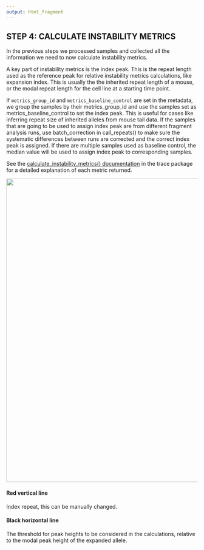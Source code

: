 ```yaml
---
output: html_fragment
---
```


## STEP 4: CALCULATE INSTABILITY METRICS
In the previous steps we processed samples and collected all the information we need to now calculate instability metrics.

A key part of instability metrics is the index peak. This is the repeat length used as the reference peak for relative instability metrics calculations, like expansion index. This is usually the the inherited repeat length of a mouse, or the modal repeat length for the cell line at a starting time point.

If `metrics_group_id` and `metrics_baseline_control` are set in the metadata, we group the samples by their metrics_group_id and use the samples set as metrics_baseline_control to set the index peak. This is useful for cases like inferring repeat size of inherited alleles from mouse tail data. If the samples that are going to be used to assign index peak are from different fragment analysis runs, use batch_correction in call_repeats() to make sure the systematic differences between runs are corrected and the correct index peak is assigned. If there are multiple samples used as baseline control, the median value will be used to assign index peak to corresponding samples.

See the [calculate_instability_metrics() documentation](https://zachariahmclean.github.io/trace/reference/calculate_instability_metrics.html) in the trace package for a detailed explanation of each metric returned.

![](Plot.PNG){width=800px}

#### Red vertical line
Index repeat, this can be manually changed.

#### Black horizontal line
The threshold for peak heights to be considered in the calculations, relative to the modal peak height of the expanded allele.
